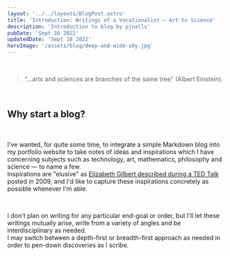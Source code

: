 ```yaml
---
layout: '../../layouts/BlogPost.astro'
title: 'Introduction: Writings of a Vocationalist — Art to Science'
description: 'Introduction to blog by pjnalls'
pubDate: 'Sept 16 2022'
updatedDate: 'Sept 18 2022'
heroImage: '/assets/blog/deep-and-wide-sky.jpg'
---
```


<br />

> "...arts and sciences are branches of the same tree" (Albert Einstein).

<br/>

## Why start a blog?

<br/>

I've wanted, for quite some time, to integrate a simple Markdown blog into my portfolio website to take notes of ideas and inspirations
which I have concerning subjects such as technology, art, mathematics, philosophy and science — to name a few. 
<br/>
Inspirations are "elusive" as [Elizabeth Gilbert described during a TED Talk](https://www.youtube.com/watch?v=86x-u-tz0MA) posted in 2009, and I'd like to capture these inspirations concretely as possible whenever I'm able.

<br/>

I don't plan on writing for any particular end-goal or order, but I'll let these writings mutually arise, write from a variety of angles and be interdisciplinary as needed. 
<br/> I may switch between a depth-first or breadth-first approach as needed in order to pen-down discoveries as I scribe. 

